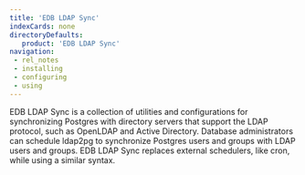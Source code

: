 ```yaml
---
title: 'EDB LDAP Sync' 
indexCards: none
directoryDefaults:
   product: 'EDB LDAP Sync'
navigation:
 - rel_notes
 - installing
 - configuring
 - using
---
```


EDB LDAP Sync is a collection of utilities and configurations for synchronizing Postgres with directory servers that support the LDAP protocol, such as OpenLDAP and Active Directory. Database administrators can schedule ldap2pg to synchronize Postgres users and groups with LDAP users and groups. EDB LDAP Sync replaces external schedulers, like cron, while using a similar syntax. 
